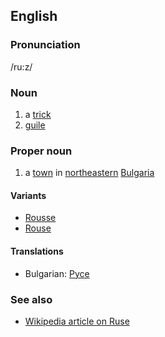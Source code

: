==English==

===Pronunciation===

/ru:z/

===Noun===

# a [[trick]]
# [[guile]]

===Proper noun===

# a [[town]] in [[northeastern]] [[Bulgaria]]

====Variants====

*[[Rousse]]
*[[Rouse]]

====Translations====

*Bulgarian: [[Русе]]

===See also===

*[[en:Ruse|Wikipedia article on Ruse]]